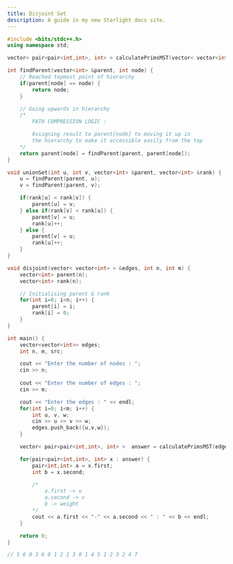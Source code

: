 ```yaml
---
title: Disjoint Set
description: A guide in my new Starlight docs site.
---
```


```c++
#include <bits/stdc++.h>
using namespace std;

vector< pair<pair<int,int>, int> > calculatePrimsMST(vector< vector<int> > &edges, int n, int m) {}

int findParent(vector<int> &parent, int node) {
    // Reached topmost point of hierarchy
    if(parent[node] == node) {
        return node;
    }

    // Going upwards in hierarchy
    /*
        PATH COMPRESSION LOGIC :

        Assigning result to parent[node] to moving it up in
        the hierarchy to make it accessible easily from the top
    */
    return parent[node] = findParent(parent, parent[node]);
}

void unionSet(int u, int v, vector<int> &parent, vector<int> &rank) {
    u = findParent(parent, u);
    v = findParent(parent, v);

    if(rank[u] < rank[v]) {
        parent[u] = v;
    } else if(rank[v] < rank[u]) {
        parent[v] = u;
        rank[u]++;
    } else {
        parent[v] = u;
        rank[u]++;
    }
}

void disjoint(vector< vector<int> > &edges, int n, int m) {
    vector<int> parent(n);
    vector<int> rank(n);

    // Initialising parent & rank
    for(int i=0; i<n; i++) {
        parent[i] = i;
        rank[i] = 0;
    }
}

int main() {
    vector<vector<int>> edges;
    int n, m, src;

    cout << "Enter the number of nodes : ";
    cin >> n;
    
    cout << "Enter the number of edges : ";
    cin >> m;

    cout << "Enter the edges : " << endl;
    for(int i=0; i<m; i++) {
        int u, v, w;
        cin >> u >> v >> w;
        edges.push_back({u,v,w});
    }

    vector< pair<pair<int,int>, int> >  answer = calculatePrimsMST(edges, n, m);

    for(pair<pair<int,int>, int> x : answer) {
        pair<int,int> a = x.first;
        int b = x.second;

        /*
            a.first -> u
            a.second -> v
            b -> weight
        */
        cout << a.first << "-" << a.second << " : " << b << endl;
    }

    return 0;
}

// 5 6 0 3 6 0 1 2 1 3 8 1 4 5 1 2 3 2 4 7
```